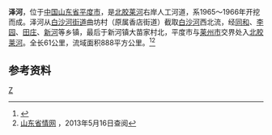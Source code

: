 {{Infobox River
  | river_name      = 泽河
  | image_name      =
  | image_size      = 
  | caption         = 
  | origin          = [[山东省|山东省]][[平度市|平度市]][[白沙河街道|白沙河街道]]曲坊村
  | mouth           = 山东省平度市[[新河镇_(平度市)|新河镇]]大苗家村北[[北胶莱河|北胶莱河]]
  | basin_countries = {{PRC}}
  | length          = 61 公里
  | elevation       = 
  | mouth_elevation = 
  | discharge       = 
  | watershed       = 888 平方公里
}}
'''泽河'''，位于[[中国|中国]][[山东省|山东省]][[平度市|平度市]]，是[[北胶莱河|北胶莱河]]右岸人工河道，系1965～1966年开挖而成。泽河从[[白沙河街道|白沙河街道]]曲坊村（原属香店街道）截取[[白沙河_(北胶莱河)|白沙河]]西北流，经[[同和街道_(平度市)|同和]]、[[李园街道|李园]]、[[田庄镇_(平度市)|田庄]]、[[新河镇_(平度市)|新河]]等乡镇，最后于新河镇大苗家村北，平度市与[[莱州市|莱州市]]交界处入[[北胶莱河|北胶莱河]]。全长61公里，流域面积888平方公里。<ref name="中国河湖大典">{{cite book zh |author=《[[中国河湖大典|中国河湖大典]]》编纂委员会 |title=《中国河湖大典·淮河卷》 |format=M |edition=1 |location=北京 |publisher=中国水利水电出版社 |date=2010年9月 |pages=258页 |id= ISBN 978-7-5084-7953-8}}</ref><ref>[http://sd.infobase.gov.cn/bin/mse.exe?seachword=&K=c2&A=5&rec=20&run=13 山东省情网] {{webarchive|url=https://web.archive.org/web/20131126193608/http://sd.infobase.gov.cn/bin/mse.exe?seachword= |date=2013-11-26 }}，2013年5月16日查阅</ref>

==参考资料==
{{reflist}}

[[Category:山东河流|Z]]